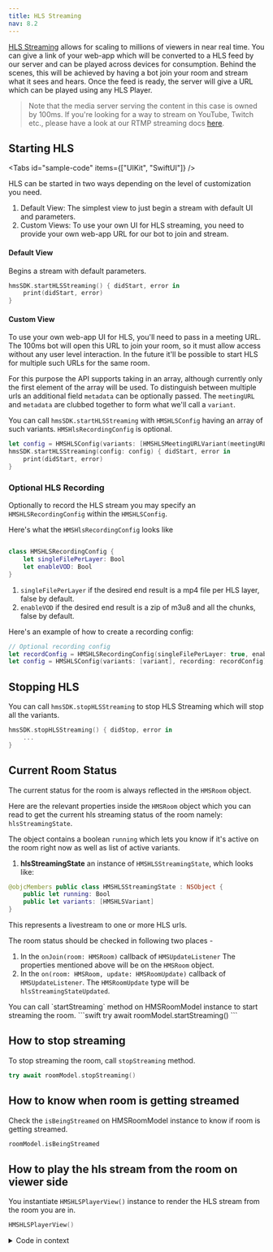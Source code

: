 ```yaml
---
title: HLS Streaming
nav: 8.2
---
```


[HLS Streaming](/ios/v2/foundation/live-streaming) allows for scaling to millions of viewers in near real time. You can give a link of your
web-app which will be converted to a HLS feed by our server and can be played across devices for consumption.
Behind the scenes, this will be achieved by having a bot join your room and stream what it sees and hears. Once the feed
is ready, the server will give a URL which can be played using any HLS Player.

> Note that the media server serving the content in this case is owned by 100ms. If you're looking for a way to stream
> on YouTube, Twitch etc., please have a look at our RTMP streaming docs [here](/ios/v2/how--to-guides/record-and-live-stream/rtmp-recording).

## Starting HLS

<Tabs
  id="sample-code"
  items={["UIKit", "SwiftUI"]}
/>

<Tab id='sample-code-0'>
HLS can be started in two ways depending on the level of customization you need.

1. Default View: The simplest view to just begin a stream with default UI and parameters.
2. Custom Views: To use your own UI for HLS streaming, you need to provide your own web-app URL for our bot to join and stream.

#### Default View

Begins a stream with default parameters.

```swift
hmsSDK.startHLSStreaming() { didStart, error in
    print(didStart, error)
}
```

#### Custom View

To use your own web-app UI for HLS, you'll need to pass in a meeting URL. The 100ms bot will open this URL to join your room, so
it must allow access without any user level interaction. In the future it'll be possible to start HLS for multiple such URLs for the same room.

For this purpose the API supports taking in an array, although currently only the first element of the array will be used. To distinguish between multiple urls an additional field `metadata` can be optionally passed. The `meetingURL` and `metadata` are clubbed together to form what we'll call a `variant`.

You can call `hmsSDK.startHLSStreaming` with `HMSHLSConfig` having an array of such variants. `HMSHlsRecordingConfig` is optional.

```swift
let config = HMSHLSConfig(variants: [HMSHLSMeetingURLVariant(meetingURL: meetingURL, metadata: "tag for reference")])
hmsSDK.startHLSStreaming(config: config) { didStart, error in
    print(didStart, error)
}
```

### Optional HLS Recording

Optionally to record the HLS stream you may specify an `HMSHLSRecordingConfig` within the `HMSHLSConfig`.

Here's what the `HMSHlsRecordingConfig` looks like

```swift

class HMSHLSRecordingConfig {
    let singleFilePerLayer: Bool
    let enableVOD: Bool
}

```

1. `singleFilePerLayer` if the desired end result is a mp4 file per HLS layer, false by default.
2. `enableVOD` if the desired end result is a zip of m3u8 and all the chunks, false by default.

Here's an example of how to create a recording config:

```swift
// Optional recording config
let recordConfig = HMSHLSRecordingConfig(singleFilePerLayer: true, enableVOD: false)
let config = HMSHLSConfig(variants: [variant], recording: recordConfig)
```

## Stopping HLS

You can call `hmsSDK.stopHLSStreaming` to stop HLS Streaming which will stop all the variants.

```swift
hmsSDK.stopHLSStreaming() { didStop, error in
    ...
}
```

## Current Room Status

The current status for the room is always reflected in the `HMSRoom` object.

Here are the relevant properties inside the `HMSRoom` object which you can read to get the current hls streaming status of the room namely: `hlsStreamingState`.

The object contains a boolean `running` which lets you know if it's active on the room right now as well as list of active variants.

1. **hlsStreamingState** an instance of `HMSHLSStreamingState`, which looks like:

```swift
@objcMembers public class HMSHLSStreamingState : NSObject {
    public let running: Bool
    public let variants: [HMSHLSVariant]
}
```

This represents a livestream to one or more HLS urls.

The room status should be checked in following two places -

1. In the `onJoin(room: HMSRoom)` callback of `HMSUpdateListener`
   The properties mentioned above will be on the `HMSRoom` object.
2. In the `on(room: HMSRoom, update: HMSRoomUpdate)` callback of `HMSUpdateListener`.
   The `HMSRoomUpdate` type will be `hlsStreamingStateUpdated`.
</Tab>

<Tab id='sample-code-1'>
You can call `startStreaming` method on HMSRoomModel instance to start streaming the room.
```swift
try await roomModel.startStreaming()
```

## How to stop streaming
To stop streaming the room, call `stopStreaming` method.
```swift
try await roomModel.stopStreaming()
```

## How to know when room is getting streamed
Check the `isBeingStreamed` on HMSRoomModel instance to know if room is getting streamed.
```swift
roomModel.isBeingStreamed
```

## How to play the hls stream from the room on viewer side
You instantiate `HMSHLSPlayerView()` instance to render the HLS stream from the room you are in.
```swift
HMSHLSPlayerView()
```
 <details>
    <summary>Code in context</summary>
```swift
import SwiftUI
import HMSRoomModels

struct MeetingView: View {
    
    @ObservedObject var roomModel = HMSRoomModel(roomCode: "qde-mik-seb")
    
    var body: some View {
        
        switch roomModel.roomState {
        case .notJoined, .leftMeeting:
            // Button to join the room
            Button {
                Task {
                    try await roomModel.joinSession(userName: "iOS User")
                }
            } label: {
                Text("Join")
            }
        case .inMeeting:
            VStack {
                // Show HLS stream from the room
                if roomModel.hlsVariants.first?.url != nil {
                    HMSHLSPlayerView()
                        .onResolutionChanged { size in
                            print("resolution: \(size)")
                        }
                        .onPlaybackFailure { error in
                            print("hlsError: \(error.localizedDescription)")
                        }
                }
                else {
                    // view to show when stream is yet to start
                }
                
                HStack {
                    
                    // Button to leave the room
                    Image(systemName: "phone.down.fill")
                        .onTapGesture {
                            Task {
                                try await roomModel.leaveSession()
                            }
                        }
                }
            }
        }
    }
}
```
</details>

</Tab>

## Tips

-   If you're using the dashboard web-app from 100ms, please make sure to use a role which doesn't have publish permissions for beam tile to not show up.
-   If using your own web-app, do put in place retries for API calls like tokens etc. just in case any call fails. As human users we're
    used to reloading the page in these scenarios which is difficult to achieve in the automated case.
-   Make sure to not disable the logs for the passed in meeting URL. This will allow for us to have more visibility into the room, refreshing the page
    if join doesn't happen within a time interval.

